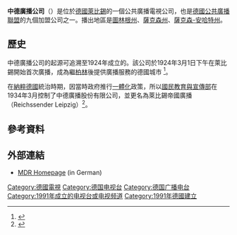 {{expand|time=2015-10-09T13:02:56+00:00}}
{{Infobox broadcasting network
| name = 中德廣播公司<br>Mitteldeutscher Rundfunk
| image = MDR Logo 2017.svg
| type = 廣播電台、電視及網絡
| country = {{GER}}
| available = {{GER}}[[薩克森州|薩克森州]]、[[圖林根州|圖林根州]]及[[薩克森-安哈特州|薩克森-安哈特州]]
| headquarters = {{GER}}[[薩克森州|薩克森州]][[萊比錫|萊比錫]]
| key_people = 台長：{{link-de|卡羅拉·威利|Karola Wille}}
| launch_date = {{Start date|1991}}
| groups = 
| website = {{URL|https://www.mdr.de/home/index.html}}
}}

'''中德廣播公司'''（{{lang-de|Mitteldeutscher Rundfunk}}）是位於[[德國|德國]][[萊比錫|萊比錫]]的一個公共廣播電視公司，也是[[德國公共廣播聯盟|德國公共廣播聯盟]]的九個加盟公司之一。播出地區是[[圖林根州|圖林根州]]、[[薩克森州|薩克森州]]、[[薩克森-安哈特州|薩克森-安哈特州]]。

==歷史==
中德廣播公司的起源可追溯至1924年成立的{{link-de|中德廣播股份有限公司|Mitteldeutsche Rundfunk AG}}。該公司於1924年3月1日下午在萊比錫開始首次廣播，成為繼[[柏林|柏林]]後提供廣播服務的德國城市 <ref>{{cite web |author1=Mitteldeutscher Rundfunk |title=Mit der Mirag fing es an |url=https://www.mdr.de/unternehmen/organisation/20jahremdr/artikel43044_zc-fc69a5f4_zs-2e055184.html |accessdate=2020-05-29 |language=de |date=2011-05-29 |archive-date=2017-09-20 |archive-url=https://web.archive.org/web/20170920162214/http://www.mdr.de/unternehmen/organisation/20jahremdr/artikel43044_zc-fc69a5f4_zs-2e055184.html |dead-url=no }}</ref>。

在[[納粹德國|納粹德國]]統治時期，因當時政府推行[[一體化|一體化]]政策，所以[[國民教育與宣傳部|國民教育與宣傳部]]在1934年3月控制了中德廣播股份有限公司，並更名為萊比錫帝國廣播（Reichssender Leipzig）<ref>{{cite web |author1=Mitteldeutscher Rundfunk |title=Kurze Chronik zum Rundfunk in Mitteldeutschland |url=https://www.mdr.de/unternehmen/informationen/geschichte/geschichte-rundfunk-mitteldeutschland100.html |accessdate=2020-05-29 |date=2009-05-27 |archive-date=2021-12-31 |archive-url=https://web.archive.org/web/20211231134028/https://www.mdr.de/unternehmen/informationen/geschichte/geschichte-rundfunk-mitteldeutschland100.html |dead-url=no }}</ref>。

==參考資料==
{{reflist}}

==外部連結==
{{Commons|Mitteldeutscher Rundfunk}}
*[http://www.mdr.de MDR Homepage]{{Wayback|url=http://www.mdr.de/ |date=20110629065221 }} (in German)

{{ARD/ZDF}}
{{歐洲廣播聯盟成員}}

[[Category:德國電視|Category:德國電視]]
[[Category:德国电视台|Category:德国电视台]]
[[Category:德国广播电台|Category:德国广播电台]]
[[Category:1991年成立的电视台或电视频道|Category:1991年成立的电视台或电视频道]]
[[Category:1991年德國建立|Category:1991年德國建立]]